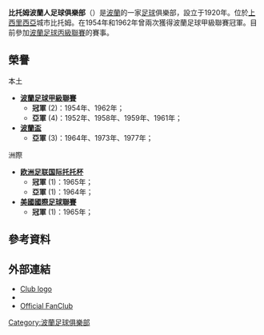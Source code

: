 {{Football club infobox
| clubname = 普隆尼亞比唐<br />''Polonia Bytom''
| image    = [[File:PoloniaBytom.svg|150px]]
| fullname = Klub Sportowy Polonia Bytom <br />Spółka Akcyjna
| nickname = 
| founded  = 1920年1月4日
| ground   = Stadion Edwarda Szymkowiaka
| city     = [[比托姆|比托姆]]
| capacity = 5,500<ref>[http://www.poloniabytom.com.pl/strona.php?s=5071 Polonia Bytom. Stadion im. Edwarda Szymkowiaka<!-- Bot generated title -->]</ref>
| chairman = Damian Bartyla
| manager  = Robert Góralczyk
| league   = [[波蘭足球丙級聯賽|波蘭足球丙級聯賽]]
| season   = 2012–13 
| position = 波蘭乙，第 17 位（降班）
| pattern_la1=_red_stripes|pattern_b1=_red_stripes|pattern_ra1=_red_stripes
| leftarm1=211288|body1=211288|rightarm1=211288|shorts1=211288|socks1=211288
| pattern_la2=|pattern_b2=_unknown|pattern_ra2=
| leftarm2=000000|body2=000000|rightarm2=000000|shorts2=000000|socks2=000000
| current  = 
}}

'''比托姆波蘭人足球俱樂部'''（{{lang-pl|'''Polonia Bytom'''}}）是[[波蘭|波蘭]]的一家[[足球|足球]]俱樂部，設立于1920年。位於[[上西里西亞|上西里西亞]]城市比托姆。在1954年和1962年曾兩次獲得波蘭足球甲級聯賽冠軍。目前參加[[波蘭足球丙級聯賽|波蘭足球丙級聯賽]]的賽事。

== 榮譽 ==
;本土
* '''[[波蘭足球甲級聯賽|波蘭足球甲級聯賽]]'''
** '''冠軍''' (2)：1954年、1962年；
** '''亞軍''' (4)：1952年、1958年、1959年、1961年； 
* '''[[波蘭盃|波蘭盃]]'''
** '''亞軍''' (3)：1964年、1973年、1977年；
;洲際
* '''[[欧洲足联国际托托杯|欧洲足联国际托托杯]]'''
** '''冠軍''' (1)：1965年；
** '''亞軍''' (1)：1964年；
* '''[[美國國際足球聯賽|美國國際足球聯賽]]'''
** '''冠軍''' (1)：1965年；

== 參考資料 ==
{{reflist}}

== 外部連結 ==
* [https://web.archive.org/web/20100113122811/http://uefaclubs.com/images/Polonia-Bytom.png Club logo]
* {{Official|http://www.poloniabytom.com.pl}}
* [http://www.polonia.bytom.pl/ Official FanClub] {{Wayback|url=http://www.polonia.bytom.pl/ |date=20131127101547 }}

{{coord|50|21|27.21|N|18|53|55.38|E|display=title}}

{{DEFAULTSORT:Polonia Bytom}}
[[Category:波蘭足球俱樂部|Category:波蘭足球俱樂部]]